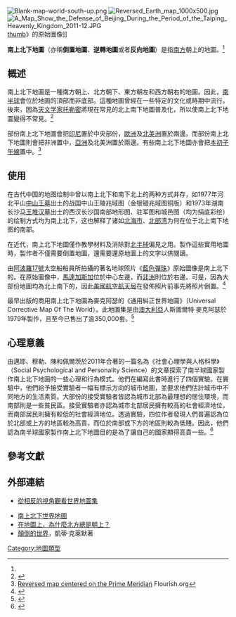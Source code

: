 [[File:Blank-map-world-south-up.png|thumb]]
[[File:Reversed_Earth_map_1000x500.jpg|thumb]]
[[File:A_Map_Show_the_Defense_of_Beijing_During_the_Period_of_the_Taiping_Heavenly_Kingdom_2011-12.JPG|thumb]]
[[image:Apollo17WorldReversed.jpg|thumb]]》的原始圖像]]

'''南上北下地圖'''（亦稱'''倒置地圖'''、'''逆轉地圖'''或者'''反向地圖'''）是指[[南方|南方]]朝上的地圖。<ref name="North-South"/>

==概述==
南上北下地圖是一種南方朝上、北方朝下、東方朝左和西方朝右的地圖。因此，[[南半球|南半球]]會位於地圖的頂部而非底部。這種地圖曾經在一些特定的文化或時期中流行。後來，因為[[天文学家|天文学家]][[托勒密|托勒密]]將現在常見的北上南下地圖普及化，所以使南上北下地圖變得不常見。<ref name="North-South">{{cite web | title = On maps, why is north always up? | url = http://www.straightdope.com/classics/a2_159.html | publisher = The Straight Dope | date = 1987-04-24 | accessdate = 2007-04-22 | archive-date = 2008-05-16 | archive-url = https://web.archive.org/web/20080516173306/http://www.straightdope.com/classics/a2_159.html | dead-url = no }}</ref>

部份南上北下地圖會把[[印度尼西亞|印尼]]置於中央部份，[[歐洲|歐洲]]及[[北美洲|北美洲]]置於兩邊。而部份南上北下地圖則會把非洲置中，[[亞洲|亞洲]]及北美洲置於兩邊。有些南上北下地圖亦會把[[本初子午線|本初子午線]]置中。<ref>[http://www.flourish.org/upsidedownmap/diversophy-large.jpg Reversed map centered on the Prime Meridian] {{Wayback|url=http://www.flourish.org/upsidedownmap/diversophy-large.jpg |date=20130419123845 }} Flourish.org</ref>

==使用==
在古代中国的地图绘制中曾以南上北下和南下北上的两种方式并存，如1977年河北平山[[中山王墓|中山王墓]]出土的战国中山王陵兆域图（金银错兆域图铜版）和1973年湖南长沙[[马王堆汉墓|马王堆汉墓]]出土的西汉长沙国南部地形图、驻军图和城邑图（均为绢底彩绘）的绘制方式均为南上北下，这也解释了诸如[[北海市|北海市]]、[[北部湾|北部湾]]为何在位于北上南下地图的南部。
 
在近代，南上北下地圖僅作教學材料及消除對[[北半球|北半球]]偏見之用。製作這些實用地圖時，製作者不僅需要倒置地圖，還需要還原地圖上的文字以供閱讀。

由[[阿波羅17號|阿波羅17號]]太空船船員所拍攝的著名地球照片《[[藍色彈珠|藍色彈珠]]》原始圖像是南上北下的。在原始圖像中，[[馬達加斯加|馬達加斯加]]位於中心左邊，而[[非洲|非洲]]則位於右邊。可是，因為大部份地圖均為北上南下的，因此[[美國航空航天局|美國航空航天局]]在發佈照片前事先將照片倒置。<ref>{{cite news |work=Geek Trivia |title=Worth a thousand worlds |publisher=TechRepublic |date=2005-12-06 |accessdate=2007-06-23 |url=http://articles.techrepublic.com.com/5100-10881_11-5983104.html |archiveurl=https://archive.is/20120629183444/http://www.techrepublic.com/article/geek-trivia-worth-a-thousand-worlds/5983104 |archivedate=2012-06-29 |deadurl=yes }}</ref>

最早出版的商用南上北下地圖為麥克阿瑟的《通用糾正世界地圖》（Universal Corrective Map Of The World）。此地圖集是由[[澳大利亞|澳大利亞]]人斯圖爾特·麥克阿瑟於1979年製作，且至今已售出了逾350,000套。<ref>{{cite web|url=http://flourish.org/upsidedownmap/|title=The Upsidedown Map Page - It needn't be a Eurocentric world|author=Francis|accessdate=2013-04-12|archive-date=2020-11-14|archive-url=https://web.archive.org/web/20201114221329/https://www.flourish.org/upsidedownmap/|dead-url=no}}</ref>

== 心理意義 ==
<!--[[File:Rotated_map_of_Europe.png|thumb]]-->
由邁耶、穆勒、陳和佩爾茨於2011年合著的一篇名為《社會心理學與人格科學》（Social Psychological and Personality Science）的文章探索了南半球國家製作南上北下地圖的一些心理和行為模式。他們在編寫此書時進行了四個實驗。在實驗中，他們給予接受實驗者一幅有標示方向的城市地圖，並要求他們估計城市中不同地方的生活素質。大部份的接受實驗者皆認為城市北部為最理想的居住環境，而南部則是一些貧民區。接受實驗者亦認為城市北部居民擁有較高的社會經濟地位，而南部居民則擁有較低的社會經濟地位。透過實驗，四位作者發現人們普遍認為位於北部或上方的地區較為高貴，而位於南部或下方的地區則較為低賤。因此，他們認為南半球國家製作南上北下地圖目的是為了讓自己的國家顯得高貴一些。<ref>{{Cite journal 
| last1 = Meier | first1 = Brian P. 
| last2 = Moller | first2 = Arlen C. 
| last3 = Chen | first3 = Julie J. 
| last4 = Riemer-Peltz | first4 = Miles
| title = Spatial Metaphor and Real Estate: North-South Location Biases Housing Preference 
| doi = 10.1177/1948550611401042 
| journal = Social Psychological and Personality Science 
| volume = 2 
| issue = 5 
| pages = 547 
| year = 2011 
}}</ref>

==參考文獻==
{{reflist}}

==外部連結==
{{commons category|Reversed maps}}
*[https://www.webcitation.org/6DIlvrC01?url=http://www.flourish.org/upsidedownmap/ 從相反的視角觀看世界地圖集]
<!--*[http://answers.google.com/answers/threadview?id=487527 Google Answers]-->
*[http://northerngesture.com/ 南上北下世界地圖] {{Wayback|url=http://northerngesture.com/ |date=20210612223103 }}
*[http://www.straightdope.com/classics/a2_159.html 在地圖上，為什麼北方總是朝上？]{{Wayback|url=http://www.straightdope.com/classics/a2_159.html |date=20080516173306 }}
*[https://web.archive.org/web/20120813084436/http://www.northeastern.edu/magazine/0303/world.html 顛倒的世界]，凱蒂·克萊默著

[[Category:地圖類型|Category:地圖類型]]